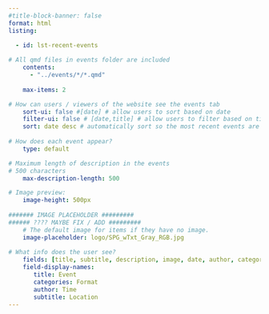 ```yaml
---
#title-block-banner: false
format: html
listing:

  - id: lst-recent-events
  
# All qmd files in events folder are included
    contents:
      - "../events/*/*.qmd"
    
    max-items: 2

# How can users / viewers of the website see the events tab    
    sort-ui: false #[date] # allow users to sort based on date
    filter-ui: false # [date,title] # allow users to filter based on title
    sort: date desc # automatically sort so the most recent events are up-top
  
# How does each event appear?     
    type: default

# Maximum length of description in the events 
# 500 characters
    max-description-length: 500

# Image preview:
    image-height: 500px
    
####### IMAGE PLACEHOLDER #########
###### ???? MAYBE FIX / ADD #########
    # The default image for items if they have no image.
    image-placeholder: logo/SPG_wTxt_Gray_RGB.jpg
    
# What info does the user see? 
    fields: [title, subtitle, description, image, date, author, categories]
    field-display-names:
       title: Event
       categories: Format
       author: Time
       subtitle: Location
---
```


::: {#lst-recent-events}

:::
